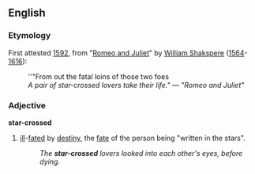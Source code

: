==English==
===Etymology===
First attested [[w:1592|1592]], from "[[w:Romeo and Juliet|Romeo and Juliet]]" by [[w:William Shakspere|William Shakspere]] ([[w:1564|1564]]-[[w:1616|1616]]):
:''"From out the fatal loins of those two foes
:''A pair of star-crossed lovers take their life."'' &mdash; ''"Romeo and Juliet"''

===Adjective===
'''star-crossed''' {{wikipedia}}
#[[ill]]-[[fated]] by [[destiny]], the [[fate]] of the person being "written in the stars".
#:''The '''star-crossed''' lovers looked into each other's eyes, before dying.''